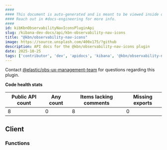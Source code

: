 ```yaml
---
####
#### This document is auto-generated and is meant to be viewed inside our experimental, new docs system.
#### Reach out in #docs-engineering for more info.
####
id: kibKbnObservabilityNavIconsPluginApi
slug: /kibana-dev-docs/api/kbn-observability-nav-icons
title: "@kbn/observability-nav-icons"
image: https://source.unsplash.com/400x175/?github
description: API docs for the @kbn/observability-nav-icons plugin
date: 2025-10-25
tags: ['contributor', 'dev', 'apidocs', 'kibana', '@kbn/observability-nav-icons']
---
```




Contact [@elastic/obs-ux-management-team](https://github.com/orgs/elastic/teams/obs-ux-management-team) for questions regarding this plugin.

**Code health stats**

| Public API count  | Any count | Items lacking comments | Missing exports |
|-------------------|-----------|------------------------|-----------------|
| 8 | 0 | 8 | 0 |

## Client

### Functions
<DocDefinitionList data={kbnObservabilityNavIconsObj.client.functions}/>


